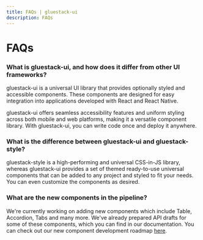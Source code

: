 ```yaml
---
title: FAQs | gluestack-ui
description: FAQs
---
```



<Meta title="common/More/FAQs" />

# FAQs

### What is gluestack-ui, and how does it differ from other UI frameworks?

gluestack-ui is a universal UI library that provides optionally styled and accessible components. These components are designed for easy integration into applications developed with React and React Native.

gluestack-ui offers seamless accessibility features and uniform styling across both mobile and web platforms, making it a versatile component library. With gluestack-ui, you can write code once and deploy it anywhere.

### What is the difference between gluestack-ui and gluestack-style?

gluestack-style is a high-performing and universal CSS-in-JS library, whereas gluestack-ui provides a set of themed ready-to-use universal components that can be added to any project and styled to fit your needs. You can even customize the components as desired.

### What are the new components in the pipeline?

We're currently working on adding new components which include Table, Accordion, Tabs and many more. We've already prepared API drafts for some of these components, which you can find in our documentation. You can check out our new component development roadmap [here](https://geekyants.notion.site/c7ab20877a8a4d6690e31faa51f52fe2?v=a7a141e2f82f43c3ada04e99bf73cb8d).
